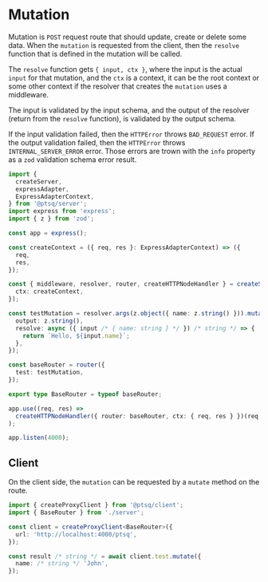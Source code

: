 # Mutation

Mutation is `POST` request route that should update, create or delete some data.
When the `mutation` is requested from the client, then the `resolve` function that is defined in the mutation will be called.

The `resolve` function gets `{ input, ctx }`, where the input is the actual `input` for that mutation, and the `ctx` is a context, it can be the root context or some other context if the resolver that creates the `mutation` uses a middleware.

The input is validated by the input schema, and the output of the resolver (return from the `resolve` function), is validated by the output schema.

If the input validation failed, then the `HTTPError` throws `BAD_REQUEST` error.
If the output validation failed, then the `HTTPError` throws `INTERNAL_SERVER_ERROR` error.
Those errors are trown with the `info` property as a `zod` validation schema error result.

```ts title="server.ts"
import {
  createServer,
  expressAdapter,
  ExpressAdapterContext,
} from '@ptsq/server';
import express from 'express';
import { z } from 'zod';

const app = express();

const createContext = ({ req, res }: ExpressAdapterContext) => ({
  req,
  res,
});

const { middleware, resolver, router, createHTTPNodeHandler } = createServer({
  ctx: createContext,
});

const testMutation = resolver.args(z.object({ name: z.string() })).mutation({
  output: z.string(),
  resolve: async ({ input /* { name: string } */ }) /* string */ => {
    return `Hello, ${input.name}`;
  },
});

const baseRouter = router({
  test: testMutation,
});

export type BaseRouter = typeof baseRouter;

app.use((req, res) =>
  createHTTPNodeHandler({ router: baseRouter, ctx: { req, res } })(req, res),
);

app.listen(4000);
```

## Client

On the client side, the `mutation` can be requested by a `mutate` method on the route.

```ts title="client.ts"
import { createProxyClient } from '@ptsq/client';
import { BaseRouter } from './server';

const client = createProxyClient<BaseRouter>({
  url: 'http://localhost:4000/ptsq',
});

const result /* string */ = await client.test.mutate({
  name: /* string */ 'John',
});
```
